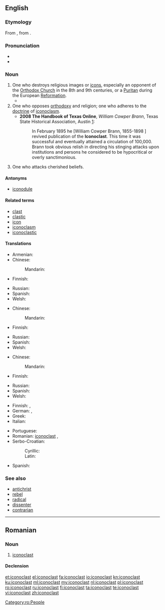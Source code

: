 ==English==
{{was wotd|2006|October|20}}

===Etymology===
From {{etyl|fr|en}} {{term|iconoclaste|lang=fr}}, from {{etyl|gkm|en}} {{term|εἰκονοκλάστης||eikonoklástēs|lit=image breaker|lang=gkm|sc=polytonic}}.

===Pronunciation===
* {{IPA|/aɪˈkɒnəklæst/|lang=en}}
* {{audio|en-us-iconoclast.ogg|Audio (US)|lang=en}}

===Noun===
{{en-noun}}

# One who destroys religious images or [[icons]], especially an opponent of the [[Orthodox Church]] in the 8th and 9th centuries, or a [[Puritan]] during the European [[Reformation]].
#* {{quote-book|year=2004|author=Eugene TeSelle|section=Iconoclast|title=World Book Encyclopedia, 2004 edition (CD)|passage=In the days of the early Christian church, people who opposed the veneration (reverence) of images were called '''iconoclasts'''.}}
# One who opposes [[orthodoxy]] and religion; one who adheres to the [[doctrine]] of [[iconoclasm]].
#* '''2008 The Handbook of Texas Online''', ''William Cowper Brann'', Texas State Historical Association, Austin [http://www.tshaonline.org/handbook/online/articles/BB/fbr23.html]:
#*: In February 1895 he [William Cowper Brann, 1855-1898 ] revived publication of the '''Iconoclast'''. This time it was successful and eventually attained a circulation of 100,000. Brann took obvious relish in directing his stinging attacks upon institutions and persons he considered to be hypocritical or overly sanctimonious.
# One who attacks cherished beliefs.

====Antonyms====
* [[iconodule]]

====Related terms====
* [[clast]]
* [[clastic]]
* [[icon]]
* [[iconoclasm]]
* [[iconoclastic]]

====Translations====
{{trans-top|One who destroys religious images or icons, especially an opponent of the Orthodox Church in the 8th and 9th centuries, or a Puritan during the European Reformation}}
* Armenian: {{t|hy|պատկերամարտ}}
* Chinese:
*: Mandarin: {{t-needed|cmn}}
* Finnish: {{t-needed|fi}}
{{trans-mid}}
* Russian: {{t+|ru|иконобо́рец|m}}
* Spanish: {{t+|es|iconoclasta}}
* Welsh: {{t|cy|delwdrylliwr|m}}
{{trans-bottom}}

{{trans-top|One who opposes orthodoxy and religion; one who adheres to the doctrine of iconoclasm}}
* Chinese:
*: Mandarin: {{t-needed|cmn}}
* Finnish: {{t-needed|fi}}
{{trans-mid}}
* Russian: {{t+|ru|иконобо́рец|m}}
* Spanish: {{t+|es|iconoclasta}}
* Welsh: {{t|cy|delwdrylliwr|m}}
{{trans-bottom}}

{{trans-top|One who attacks cherished beliefs}}
* Chinese:
*: Mandarin: {{t-needed|cmn}}
* Finnish: {{t-needed|fi}}
{{trans-mid}}
* Russian: {{t+|ru|иконобо́рец|m}}
* Spanish: {{t+|es|iconoclasta}}
* Welsh: {{t|cy|delwdrylliwr|m}}
{{trans-bottom}}

{{checktrans-top}}
* Finnish: {{t+|fi|ikonoklasti}}, {{t|fi|kuvainraastaja}}
* German: {{t|de|Bilderstürmer|m}}, {{t+|de|Ikonoklast|m}}
* Greek: {{t+|el|εικονοκλάστης}}
* Italian: {{t+|it|iconoclasta|m|f}}
{{trans-mid}}
* Portuguese: {{t+|pt|iconoclasta|m|f}}
* Romanian: [[#Romanian|iconoclast]] {{g|m}}, {{t+|ro|iconoclastă|f}}
* Serbo-Croatian:
*: Cyrillic: {{t|sh|иконокласт}}
*: Latin: {{t+|sh|ikonoklast}}
* Spanish: {{t+|es|iconoclasta|m|f}}
{{trans-bottom}}

===See also===
* [[antichrist]]
* [[rebel]]
* [[radical]]
* [[dissenter]]
* [[contrarian]]

----

==Romanian==

===Noun===
{{ro-noun|m|iconoclaști|f=iconoclastă}}

# [[#English|iconoclast]]

====Declension====
{{ro-noun-m|pl=iconoclaști}}

[[Category:ro:People]]

[[et:iconoclast]]
[[el:iconoclast]]
[[fa:iconoclast]]
[[io:iconoclast]]
[[kn:iconoclast]]
[[ku:iconoclast]]
[[ml:iconoclast]]
[[my:iconoclast]]
[[nl:iconoclast]]
[[pl:iconoclast]]
[[ro:iconoclast]]
[[ru:iconoclast]]
[[fi:iconoclast]]
[[ta:iconoclast]]
[[te:iconoclast]]
[[vi:iconoclast]]
[[zh:iconoclast]]